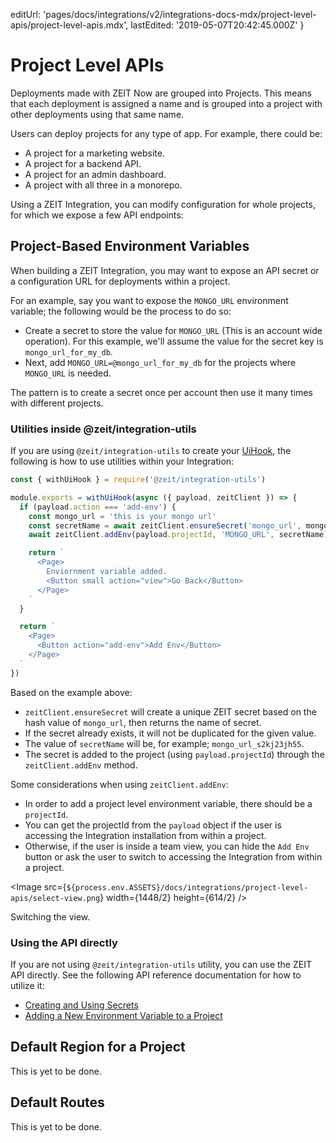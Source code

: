
  editUrl:
    'pages/docs/integrations/v2/integrations-docs-mdx/project-level-apis/project-level-apis.mdx',
  lastEdited: '2019-05-07T20:42:45.000Z'
}

# Project Level APIs

Deployments made with ZEIT Now are grouped into Projects. This means that each deployment is assigned a name and is grouped into a project with other deployments using that same name.

Users can deploy projects for any type of app. For example, there could be:

- A project for a marketing website.
- A project for a backend API.
- A project for an admin dashboard.
- A project with all three in a monorepo.

Using a ZEIT Integration, you can modify configuration for whole projects, for which we expose a few API endpoints:

## Project-Based Environment Variables

When building a ZEIT Integration, you may want to expose an API secret or a configuration URL for deployments within a project.

For an example, say you want to expose the `MONGO_URL` environment variable; the following would be the process to do so:

- Create a secret to store the value for `MONGO_URL` (This is an account wide operation). For this example, we'll assume the value for the secret key is `mongo_url_for_my_db`.
- Next, add `MONGO_URL=@mongo_url_for_my_db` for the projects where `MONGO_URL` is needed.

<Note>
  The pattern is to create a secret once per account then use it many times with
  different projects.
</Note>

### Utilities inside @zeit/integration-utils

If you are using `@zeit/integration-utils` to create your [UiHook](#getting-started/creating-a-uihook), the following is how to use utilities within your Integration:

```js
const { withUiHook } = require('@zeit/integration-utils')

module.exports = withUiHook(async ({ payload, zeitClient }) => {
  if (payload.action === 'add-env') {
    const mongo_url = 'this is your mongo url'
    const secretName = await zeitClient.ensureSecret('mongo_url', mongo_url)
    await zeitClient.addEnv(payload.projectId, 'MONGO_URL', secretName)

    return `
      <Page>
        Enviornment variable added.
        <Button small action="view">Go Back</Button>
      </Page>
    `
  }

  return `
    <Page>
      <Button action="add-env">Add Env</Button>
    </Page>
  `
})
```

Based on the example above:

- `zeitClient.ensureSecret` will create a unique ZEIT secret based on the hash value of `mongo_url`, then returns the name of secret.
- If the secret already exists, it will not be duplicated for the given value.
- The value of `secretName` will be, for example; `mongo_url_s2kj23jh55`.
- The secret is added to the project (using `payload.projectId`) through the `zeitClient.addEnv` method.

Some considerations when using `zeitClient.addEnv`:

- In order to add a project level environment variable, there should be a `projectId`.
- You can get the projectId from the `payload` object if the user is accessing the Integration installation from within a project.
- Otherwise, if the user is inside a team view, you can hide the `Add Env` button or ask the user to switch to accessing the Integration from within a project.

<Image
  src={`${process.env.ASSETS}/docs/integrations/project-level-apis/select-view.png`}
  width={1448/2}
  height={614/2}
/>
<Caption>Switching the view.</Caption>

### Using the API directly

If you are not using `@zeit/integration-utils` utility, you can use the ZEIT API directly. See the following API reference documentation for how to utilize it:

- [Creating and Using Secrets](/docs/api/#endpoints/secrets)
- [Adding a New Environment Variable to a Project](/docs/api/#endpoints/projects/create-project-environment-variables)

## Default Region for a Project

This is yet to be done.

## Default Routes

This is yet to be done.
